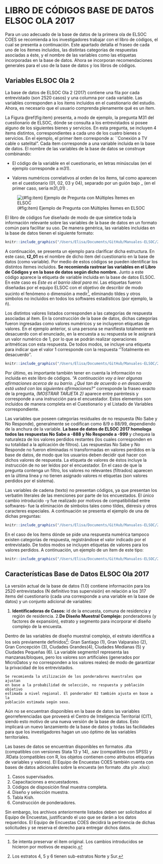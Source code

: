 # LIBRO DE CÓDIGOS BASE DE DATOS ELSOC OLA 2017

Para un uso adecuado de la base de datos de la primera ola de ELSOC COES se recomienda a los investigadores trabajar con el libro de códigos, el cual se presenta a continuación. Este apartado detalla el fraseo de cada uno de los ítemes incluidos, las distintas categorías de respuestas asociadas a éste, y el nombre de las variables como las etiquetas incorporadas en la base de datos. Ahora se incorporan recomendaciones generales para el uso de la base de datos y los libros de códigos.

## Variables ELSOC Ola 2

La base de datos de ELSOC Ola 2 (2017) contiene una fila por cada entrevistado (son 2520 casos) y una columna por cada variable. Las variables corresponden a los items incluidos en el cuestionario del estudio. Ahora, es necesario que el usuario comprenda plenamente qué es un ítem.

La Figura  \@ref(fig:item) presenta, a modo de ejemplo, la pregunta M31 del cuestionario de ELSOC, dónde se consulta a los entrevistados si posee alguno de los siguientes bienes y servicios. En esta pregunta, se incluyen 4 items distintos, correspondientes a cada uno de los cuatro bienes o servicios. En el ejemplo, el primer ítem corresponde a: ``Conexión a TV cable o satelital". Cada ítem corresponde a una variable incluida en la base de datos. El nombre de las variables de la base de datos se construye combinando:

- El código de la variable en el cuestionario, en letras minúsculas (en el ejemplo corresponde a m31).

- Valores numéricos correlativos al orden de los ítems, tal como aparecen en el cuestionario (01, 02, 03 y 04), separado por un guión bajo _ (en el primer caso, sería m31_01) .

![(#fig:item) Ejemplo de Pregunta con Múltiples Ítemes en ELSOC](/Users/Elisa/Documents/GitHub/Manuales-ELSOC/Imagenes/Figura_item.png)


El libro de códigos fue diseñado de modo de que sintetice toda la información relevante sobre las variables de la base de datos en un formato común para facilitar su uso. De manera genérica, las variables incluidas en la base de datos tienen el siguiente formato:

```r
knitr::include_graphics("/Users/Elisa/Documents/GitHub/Manuales-ELSOC/2016/imagenes/inst_var.png")
```


A continuación, se presenta un ejemplo para clarificar dicha estructura. En este caso, **t2_01** es el nombre de dicho item del cuestionario en la base de datos (como variable). Por medio de estos códigos se pueden identificar los distintos ítemes incluidos. **Se recomienda rastrear las variables en el Libro de Códigos y en la base de datos según dicho nombre.** Junto a este código aparece la etiqueta de variable incluida en la base de datos ELSOC. En este caso es *Este es el barrio ideal para mí*. Las etiquetas fueron diseñadas por el equipo ELSOC con el objetivo de describir de modo sucinto el fenómeno o dimensión a medir^[Se intenta preservar el ítem original. Los cambios introducidos se hicieron por motivos de espacio.], eliminando tildes y otros símbolos no incluidos en todos los softwares estadísticos (por ejemplo, la ñ).

Los distintos valores listados corresponden a las categorías de respuesta asociadas al ítem. En la construcción de la base de datos, dichas categorías fueron ingresadas como valores numéricos y se incluyeron etiquetas de valores. En el ejemplo anterior, si una persona se manifiesta totalmente en desacuerdo con el enunciado, en la encuesta a su respuesta se le asignará un valor numérico de 1, por lo que se podrán realizar operaciones aritméticas con esta respuesta. De todos modos, se incluye una etiqueta para indicar que el valor 1 corresponde con la respuesta ''Totalmente en desacuerdo''.

```r
knitr::include_graphics("/Users/Elisa/Documents/GitHub/Manuales-ELSOC/2016/imagenes/t2_01.png")
```



Por último, es importante también tener en cuenta la información no incluida en este libro de códigos. *"A continuación voy a leer algunas afirmaciones acerca de su barrio. ¿Qué tan de acuerdo o en desacuerdo está usted con las siguientes afirmaciones?"* corresponde la fraseo exacto de la pregunta, *(MOSTRAR TARJETA 2)* aparece entre paréntesis y corresponde a una instrucción para el encuestador. Estos elementos son incluidos de manera completa en el Cuestionario y el Listado de Variables correspondiente.

Las variables que poseen categorías residuales de no respuesta (No Sabe y No Responde), generalmente se codifican como 8/9 o 88/99, dependiendo de la anchura de la variable. **La base de datos de ELSOC 2017 homologa todos las respuestas No Sabe a -888 y No Responde a -999** y chequea la naturaleza de los valores perdidos restantes (los cuales corresponden en su totalidad a la aplicación de filtros). Las respuestas No Sabe y No Responde no fueron eliminadas ni transformadas en valores perdidos en la base de datos,  de modo que los usuarios deben decidir qué hacer con dichos valores de respuesta. La etiqueta de valores de éstos incluye la instrucción de no ser leídos por el encuestador. En el caso de que la pregunta contenga un filtro, los valores no relevantes (filtrados) aparecen en la última línea y no tienen asignado valores ni etiquetas (son valores perdidos por el sistema).

Las variables de cadena (texto) no presentan códigos, ya que presentan los verbatim literales de las menciones por parte de los encuestados. El único cambio introducido -y fue realizado por motivos de compatibilidad entre softwares- fue la eliminación de símbolos tales como tildes, diéresis y otros caracteres especiales. A continuación se presenta el ejemplo de una de dichas preguntas:

```r
knitr::include_graphics("/Users/Elisa/Documents/GitHub/Manuales-ELSOC/2016/imagenes/c12_09.png")
```

En el caso de los ítems dónde se pide una respuesta numérica tampoco existen categorías de respuesta, registrándose el valor indicado por el entrevistado. De todos modos se incluyen etiquetas de valores para los valores perdidos. A continuación, un ejemplo de un ítem de este tipo:

```r
knitr::include_graphics("/Users/Elisa/Documents/GitHub/Manuales-ELSOC/2016/imagenes/m37_01.png")
```


## Características Base de Datos ELSOC Ola 2017

La versión actual de la base de datos (1.0) contiene información  para los 2520 entrevistados (N definitivo tras supervisión) en relación a los 317 items del cuestionario (cada una corresponde a una variable en la base de datos) y un conjunto adicional de variables:


1. **Identificadoras de Casos:** id de la encuesta, comuna de residencia y región de residencia. 
2.**De Diseño Muestral Complejo:** ponderadores (y factores de expansión), estrato y segmento para incorporar el diseño complejo de la encuesta. 

Dentro de las variables de diseño muestral complejo, el estrato identifica a los seis previamente definidos^[Los estratos 4, 5 y 6 tienen sub-estratos Norte y Sur.]: Gran Santiago (1), Gran Valparaíso (2), Gran Concepción (3), Ciudades Grandes(4), Ciudades Medianas (5) y Ciudades Pequeñas (6). La variable segmento1 representa las manzanas/bloques, pero los valores son artificiales (generados por MicroDatos y no corresponden a los valores reales) de modo de garantizar la privacidad de los entrevistados.

```
Se recomienda la utilización de los ponderadores muestrales que ajustan 
en base a la probabilidad de selección, no respuesta y población objetivo 
estimada a nivel regional. El ponderador 02 también ajusta en base a la 
población estimada según sexo.
```

Aún no se encuentran disponibles en la base de datos las variables georreferenciadas que proveerá el Centro de Inteligencia Territorial (CIT), siendo esto motivo de una nueva versión de la base de datos. Esto implicará un nuevo lanzamiento de la base de datos y todas las facilidades para que los investigadores hagan un uso óptimo de las variables territoriales.

Las bases de datos se encuentran disponibles en formatos .dta (compatibles con versiones Stata 13 y 14), .sav (compatibles con SPSS) y .RData (compatibles con R, los objetos contienen como atributos etiquetas de variables y valores). El Equipo de Encuestas COES también cuenta con bases de datos adicionales sobre la encuesta (en formato .dta y/o .xlsx):

1. Casos supervisados.
2. Capacitaciones a encuestadores.
4. Códigos de disposición final muestra completa.
5. Diseño y selección muestra.
6. Tabla Kish.
7. Construcción de ponderadores.

Sin embargo, los archivos anteriormente listados deben ser solicitados al Equipo de Encuestas, justificando el uso que se darán a los datos requeridos. El Equipo de Encuestas COES decidirá la pertinencia de dichas solicitudes y se reserva el derecho para entregar dichos datos. 

